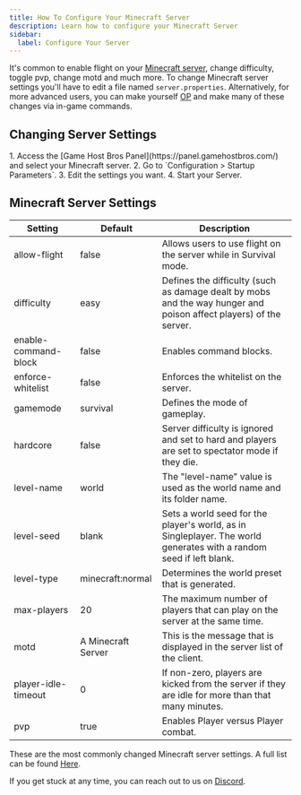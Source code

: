 ```yaml
---
title: How To Configure Your Minecraft Server
description: Learn how to configure your Minecraft Server
sidebar:
  label: Configure Your Server
---
```


It's common to enable flight on your [Minecraft server](https://www.gamehostbros.com/minecraft-server-hosting/), change difficulty, toggle pvp, change motd and much more. To change Minecraft server settings you'll have to edit a file named `server.properties`. Alternatively, for more advanced users, you can make yourself [OP](https://guides.gamehostbros.com/games/minecraft/adding-admins/) and make many of these changes via in-game commands.

## Changing Server Settings

<Steps>
  1. Access the [Game Host Bros Panel](https://panel.gamehostbros.com/) and select your Minecraft server.
  2. Go to `Configuration > Startup Parameters`.
  3. Edit the settings you want.  
  4. Start your Server.
</Steps>

## Minecraft Server Settings

| Setting                          | Default             | Description                                                                                                  |
|----------------------------------|---------------------|--------------------------------------------------------------------------------------------------------------|
| allow-flight                     | false               | Allows users to use flight on the server while in Survival mode.                                             |
| difficulty                       | easy                | Defines the difficulty (such as damage dealt by mobs and the way hunger and poison affect players) of the server. |
| enable-command-block             | false               | Enables command blocks.                                                                                       |
| enforce-whitelist                | false               | Enforces the whitelist on the server.                                                                         |
| gamemode                         | survival            | Defines the mode of gameplay.                                                                                 |
| hardcore                         | false               | Server difficulty is ignored and set to hard and players are set to spectator mode if they die.               |
| level-name                       | world               | The "level-name" value is used as the world name and its folder name.                                         |
| level-seed                       | blank               | Sets a world seed for the player's world, as in Singleplayer. The world generates with a random seed if left blank. |
| level-type                       | minecraft:normal    | Determines the world preset that is generated.                                                                |
| max-players                      | 20                  | The maximum number of players that can play on the server at the same time.                                   |
| motd                             | A Minecraft Server  | This is the message that is displayed in the server list of the client.                     |
| player-idle-timeout              | 0                   | If non-zero, players are kicked from the server if they are idle for more than that many minutes.             |
| pvp                              | true                | Enables Player versus Player combat.                                                                          |

These are the most commonly changed Minecraft server settings. A full list can be found [Here](https://minecraft.fandom.com/wiki/Server.properties).

If you get stuck at any time, you can reach out to us on [Discord](https://discord.gg/FN4XgbAwzr).
